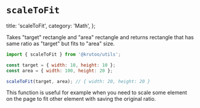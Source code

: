 # `scaleToFit`

  title: 'scaleToFit',
  category: 'Math',
};

Takes "target" rectangle and "area" rectangle and returns rectangle that has same ratio as "target" but fits to "area" size.

```js
import { scaleToFit } from '@krutoo/utils';

const target = { width: 10, height: 10 };
const area = { width: 100, height: 20 };

scaleToFit(target, area); // { width: 20, height: 20 }
```

This function is useful for example when you need to scale some element on the page to fit other element with saving the original ratio.
